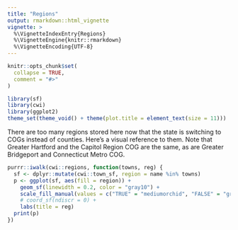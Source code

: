 ```yaml
---
title: "Regions"
output: rmarkdown::html_vignette
vignette: >
  %\VignetteIndexEntry{Regions}
  %\VignetteEngine{knitr::rmarkdown}
  %\VignetteEncoding{UTF-8}
---
```


```r
knitr::opts_chunk$set(
  collapse = TRUE,
  comment = "#>"
)
```

```r
library(sf)
library(cwi)
library(ggplot2)
theme_set(theme_void() + theme(plot.title = element_text(size = 11)))
```

There are too many regions stored here now that the state is switching to COGs instead of counties. Here's a visual reference to them. Note that Greater Hartford and the Capitol Region COG are the same, as are Greater Bridgeport and Connecticut Metro COG.



```r
purrr::iwalk(cwi::regions, function(towns, reg) {
  sf <- dplyr::mutate(cwi::town_sf, region = name %in% towns)
  p <- ggplot(sf, aes(fill = region)) +
    geom_sf(linewidth = 0.2, color = "gray10") +
    scale_fill_manual(values = c("TRUE" = "mediumorchid", "FALSE" = "gray90"), guide = "none") +
    # coord_sf(ndiscr = 0) +
    labs(title = reg)
  print(p)
})
```

